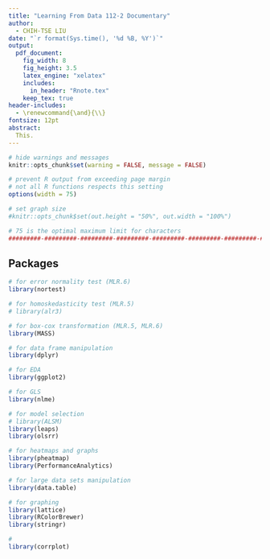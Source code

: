 ```yaml
---
title: "Learning From Data 112-2 Documentary"
author: 
  - CHIH-TSE LIU
date: "`r format(Sys.time(), '%d %B, %Y')`"
output: 
  pdf_document:
    fig_width: 8
    fig_height: 3.5  
    latex_engine: "xelatex"
    includes:
      in_header: "Rnote.tex"
    keep_tex: true
header-includes:
  - \renewcommand{\and}{\\}
fontsize: 12pt
abstract: 
  This.
---
```


\begin{center}
Table of Contents 
\label{sec:TOP}
\begin{itemize}
\item \hyperref[sec:PRE]{Packages and Functions}
\item \hyperref[sec:DAT]{Data Overview}
\item \hyperref[sec:VAR]{Variable Inspection}
\item \hyperref[sec:EDA]{Exploratory Data Analysis}
\item \hyperref[sec:]{}
\item \hyperref[sec:]{}
\item \hyperref[sec:]{}
\end{itemize}

% '\thispagestyle{empty}'  surpresses page number for the cover
% '\pagenumbering{arabic}' resets page number
\end{center}

\thispagestyle{empty} 
\clearpage
\pagenumbering{arabic}

\externaldocument{Outline}

```r
# hide warnings and messages
knitr::opts_chunk$set(warning = FALSE, message = FALSE)

# prevent R output from exceeding page margin
# not all R functions respects this setting
options(width = 75)

# set graph size
#knitr::opts_chunk$set(out.height = "50%", out.width = "100%")

# 75 is the optimal maximum limit for characters
#########-#########-#########-#########-#########-#########-#########-#####
```

\newpage
\section{Packages and Functions Specified}
\label{sec:PRE}
\hypertarget{sec:PRE}{}
## Packages
```r
# for error normality test (MLR.6)
library(nortest)

# for homoskedasticity test (MLR.5)
# library(alr3)

# for box-cox transformation (MLR.5, MLR.6)
library(MASS)

# for data frame manipulation
library(dplyr)

# for EDA
library(ggplot2)

# for GLS
library(nlme)

# for model selection
# library(ALSM)
library(leaps)
library(olsrr)

# for heatmaps and graphs
library(pheatmap)
library(PerformanceAnalytics)

# for large data sets manipulation
library(data.table)

# for graphing
library(lattice)
library(RColorBrewer)
library(stringr)

# 
library(corrplot)
```
